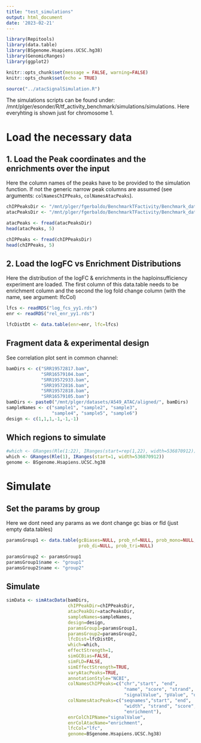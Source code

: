 ```yaml
---
title: "test_simulations"
output: html_document
date: '2023-02-21'
---
```


```r
library(Repitools)
library(data.table)
library(BSgenome.Hsapiens.UCSC.hg38)
library(GenomicRanges)
library(ggplot2)

knitr::opts_chunk$set(message = FALSE, warning=FALSE)
knitr::opts_chunk$set(echo = TRUE)

source("../atacSignalSimulation.R")
```

The simulations scripts can be found under: /mnt/plger/esonder/R/tf_activity_benchmark/simulations/simulations. 
Here everyhting is shown just for chromosome 1.

# Load the necessary data

## 1. Load the Peak coordinates and the enrichments over the input

Here the column names of the peaks have to be provided to the simulation function. If not the generic narrow peak columns are assumed (see arguments: `colNamesChIPPeaks`, `colNamesAtacPeaks`). 
```r
chIPPeaksDir <- "/mnt/plger/fgerbaldo/BenchmarkTFactivity/Benchmark_data/Simulation/ChIp_peaks/CEBPB.bed.gz"
atacPeaksDir <- "/mnt/plger/fgerbaldo/BenchmarkTFactivity/Benchmark_data/Simulation/A549_base/peaks/A549_filtered.bed"

atacPeaks <- fread(atacPeaksDir)
head(atacPeaks, 5)

chIPPeaks <- fread(chIPPeaksDir)
head(chIPPeaks, 5)
```

## 2. Load the logFC vs Enrichment Distributions

Here the distribution of the logFC & enrichments in the haploinsufficiency experiment are loaded. The first column of this data.table needs to be enrichment column and the second the log fold change column (with the name, see argument: lfcCol)
```r
lfcs <- readRDS("log_fcs_yy1.rds")
enr <- readRDS("rel_enr_yy1.rds")

lfcDistDt <- data.table(enr=enr, lfc=lfcs)
```

## Fragment data & experimental design

See correlation plot sent in common channel:
```r
bamDirs <- c("SRR19572817.bam",
             "SRR16579104.bam",
             "SRR19572933.bam",
             "SRR19572816.bam",
             "SRR19572818.bam",
             "SRR16579105.bam")
bamDirs <- paste0("/mnt/plger/datasets/A549_ATAC/aligned/", bamDirs)
sampleNames <- c("sample1", "sample2", "sample3",
                 "sample4", "sample5", "sample6")
design <- c(1,1,1,-1,-1,-1)
```

## Which regions to simulate

```r
#which <- GRanges(Rle(1:22), IRanges(start=rep(1,22), width=536870912))
which <- GRanges(Rle(1), IRanges(start=1, width=536870912))
genome <- BSgenome.Hsapiens.UCSC.hg38
```

# Simulate 

## Set the params by group 

Here we dont need any params as we dont change gc bias or fld (just empty data.tables)
```r
paramsGroup1 <- data.table(gcBiases=NULL, prob_nf=NULL, prob_mono=NULL,
                           prob_di=NULL, prob_tri=NULL)

paramsGroup2 <- paramsGroup1
paramsGroup1$name <- "group1"
paramsGroup2$name <- "group2"
```

## Simulate
```r
simData <- simAtacData(bamDirs, 
                       chIPPeakDir=chIPPeaksDir, 
                       atacPeakDir=atacPeaksDir, 
                       sampleNames=sampleNames,
                       design=design,
                       paramsGroup1=paramsGroup1,
                       paramsGroup2=paramsGroup2, 
                       lfcDist=lfcDistDt,
                       which=which,
                       effectStrength=1,
                       simGCBias=FALSE,
                       simFLD=FALSE,
                       simEffectStrength=TRUE,
                       varyAtacPeaks=TRUE,
                       annotationStyle="NCBI",
                       colNamesChIPPeaks=c("chr","start", "end", 
                                            "name", "score", "strand",
                                            "signalValue", "pValue", "qValue", "peak"),
                       colNamesAtacPeaks=c("seqnames","start", "end", 
                                            "width", "strand", "score",
                                            "enrichment"),
                       enrColChIPName="signalValue",
                       enrColAtacName="enrichment",
                       lfcCol="lfc",
                       genome=BSgenome.Hsapiens.UCSC.hg38)
```
